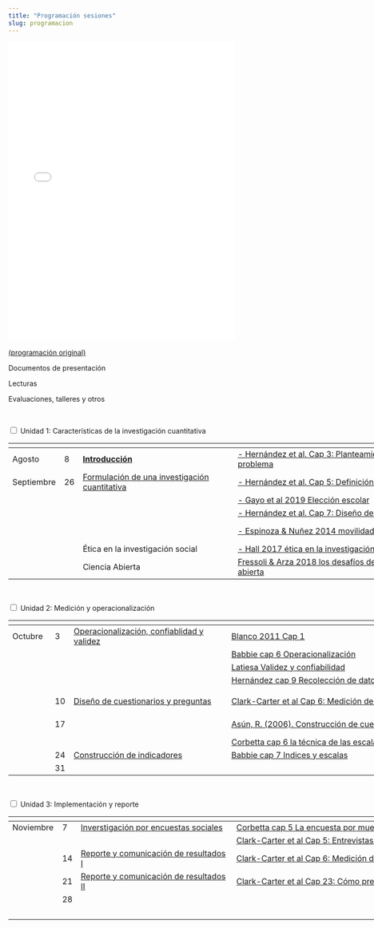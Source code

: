 ```yaml
---
title: "Programación sesiones"
slug: programacion
---
```


<embed src="../programa/cuanti2019prog_sesiones2.pdf" type="application/pdf" width="90%" height="600px" />

[(programación original)](../programa/cuanti2019prog_sesiones.pdf)

<div style="width:130%">

<i class="fas fa-chalkboard-teacher"></i> Documentos de presentación

<i class="fas fa-book-reader"></i> Lecturas

<i class="fas fa-user-edit"></i> Evaluaciones, talleres y otros


<br>

<div class="wrap-collabsible">
<input id="collapsible1" class="toggle" type="checkbox"><label for="collapsible1" class="lbl-toggle">
Unidad 1: Características de la investigación cuantitativa
</label>
<div class="collapsible-content">
<div class="content-inner">
<div style="width:180%">

| | | <i class="fas fa-chalkboard-teacher"></i> |<i class="fas fa-book-reader"></i> | <i class="fas fa-user-edit"></i> |
|----- | -- |-----------------|-------------------------- |-------------|
| Agosto | 8  | [**Introducción**](../docpres/01_intro/01_intro.html)   | [- Hernández et al. Cap 3: Planteamiento cuantitativo del problema](../readings/cap3Hernandezetal2014.pdf)  | |
| Septiembre   | 26 | [Formulación de una investigación cuantitativa](../docpres/02_formu/02_formu.html)     |    [- Hernández et al. Cap 5: Definición del alcance de la inv.](../readings/cap5Hernandezetal2014.pdf)  | |
|  |   |  | [- Gayo et al 2019 Elección escolar](../readings/gayo_etal2019eleccionescolar.pdf)  |   |
|  |   |     |    [- Hernández et al. Cap 7: Diseño de investigación](../readings/cap7Hernandezetal2014.pdf)  |  |
|   |   |   | [- Espinoza & Nuñez 2014 movilidad ocupacional en Chile](../readings/Espinoza&Nunez2014movilidadchile.pdf)  | Inscripción de grupos para trabajos  |
|   |   | Ética en la investigación social  |  [- Hall 2017 ética en la investigación social](../readings/hall2017eticainvsocial.pdf)) ]  |   |
|   |   | Ciencia Abierta     | [Fressoli & Arza 2018 los desafíos de las prácticas de ciencia abierta](../readings/fressoli&arza2018desafioscienciaabierta.pdf)  |   |

</div>
</div>
</div>

<br>

<div class="wrap-collabsible">
<input id="collapsible2" class="toggle" type="checkbox"><label for="collapsible2" class="lbl-toggle">
Unidad 2: Medición y operacionalización
</label>
<div class="collapsible-content">
<div class="content-inner">
<div style="width:180%">

| | | <i class="fas fa-chalkboard-teacher"></i> |<i class="fas fa-book-reader"></i> | <i class="fas fa-user-edit"></i> |
|----- | -- |-----------------|-------------------------- |-------------|
| Octubre | 3  | [Operacionalización, confiablidad y validez](../docpres/03_operac/03operac.html) | [Blanco 2011 Cap 1](../readings/BlancoCap1.pdf) | Panel con invitad_s   |
|   |   |   | [Babbie cap 6 Operacionalización](../readings/BabbieCap6.pdf)  |   |
|   |   |   | [Latiesa Validez y confiabilidad](../readings/Latiesa2010ValidezConfiabilidad.pdf) |   |
|   |   |   | [Hernández cap 9 Recolección de datos](../readings/cap9Hernandezetal2014.pdf)  |   |
|   |     |    |   |   |
|   | 10  | [Diseño de cuestionarios y preguntas ]() | [Clark-Carter et al Cap 6: Medición de actitudes y significados]()  | [Informe 1 Análisis artículo (20%)](../evaluaciones#inf1) |
|   | 17  |   | [Asún, R. (2006). Construcción de cuestionarios y escalas]()  |Taller: Diseño de cuestionarios en formato web |
|   |     |   | [Corbetta cap 6 la técnica de las escalas]()  |  |
|   | 24  | [Construcción de indicadores ]()  | [Babbie cap 7 Indices y escalas]()  |   |
|   | 31  |   |  | [Informe 2 Diseño (30%)](../evaluaciones#inf2)  |

</div>
</div>
</div>

<br>

<div class="wrap-collabsible">
<input id="collapsible3" class="toggle" type="checkbox"><label for="collapsible3" class="lbl-toggle">
Unidad 3: Implementación y reporte
</label>
<div class="collapsible-content">
<div class="content-inner">
<div style="width:180%">

| | | <i class="fas fa-chalkboard-teacher"></i> |<i class="fas fa-book-reader"></i> | <i class="fas fa-user-edit"></i> |
|----- | -- |-----------------|-------------------------- |-------------|
| Noviembre | 7  | [Inverstigación por encuestas sociales]() | [Corbetta cap 5 La encuesta por muestreo]() | |
|   |   |   | [Clark-Carter et al Cap 5: Entrevistas y encuestas]() |   |
|           | 14 | [Reporte y comunicación de resultados I]() | [Clark-Carter et al Cap 6: Medición de actitudes y significados]()  | [Informe 3 Pares 10%](../evaluaciones#inf3) |
|           | 21 | [Reporte y comunicación de resultados  II]()  | [Clark-Carter et al Cap 23: Cómo presentar la investigación]()  |  |
|            | 28 |  |  | [Informe 4: Final (40%)](../evaluaciones#inf4) |
|   |   |   |   | [Entrega Autoevaluación](../evaluaciones#inf5)  |

</div>
</div>
</div>

</div>
